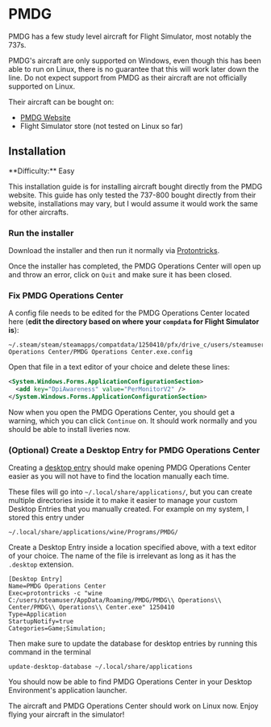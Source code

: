 
# PMDG

PMDG has a few study level aircraft for Flight Simulator, most notably the 737s.

<Callout type="warning" emoji="⚠️">
  PMDG's aircraft are only supported on Windows, even though this has been able
  to run on Linux, there is no guarantee that this will work later down the
  line. Do not expect support from PMDG as their aircraft are not officially
  supported on Linux.
</Callout>

Their aircraft can be bought on:

- [PMDG Website](https://pmdg.com/msfs/)
- Flight Simulator store (not tested on Linux so far)

## Installation

<Callout type="info" emoji="ℹ️">
  **Difficulty:** Easy
</Callout>

This installation guide is for installing aircraft bought directly from the PMDG website. This guide has only tested
the 737-800 bought directly from their website, installations may vary, but I would assume it would work the same for
other aircrafts.

<Steps>

### Run the installer

Download the installer and then run it normally via [Protontricks](/msfs/protontricks).

Once the installer has completed, the PMDG Operations Center will open up and throw an error, click on `Quit` and make
sure it has been closed.

### Fix PMDG Operations Center

A config file needs to be edited for the PMDG Operations Center located here (**edit the directory based on where your
`compdata` for Flight Simulator is**):

```
~/.steam/steam/steamapps/compatdata/1250410/pfx/drive_c/users/steamuser/AppData/Roaming/PMDG/PMDG Operations Center/PMDG Operations Center.exe.config
```

Open that file in a text editor of your choice and delete these lines:

```xml
<System.Windows.Forms.ApplicationConfigurationSection>
  <add key="DpiAwareness" value="PerMonitorV2" />
</System.Windows.Forms.ApplicationConfigurationSection>
```

Now when you open the PMDG Operations Center, you should get a warning, which you can click `Continue` on. It should
work normally and you should be able to install liveries now.

### (Optional) Create a Desktop Entry for PMDG Operations Center

Creating a [desktop entry](https://specifications.freedesktop.org/desktop-entry-spec/desktop-entry-spec-latest.html)
should make opening PMDG Operations Center easier as you will not have to find the location manually each time.

These files will go into `~/.local/share/applications/`, but you can create multiple directories inside it to make it
easier to manage your custom Desktop Entries that you manually created. For example on my system, I stored this entry
under

```
~/.local/share/applications/wine/Programs/PMDG/
```

Create a Desktop Entry inside a location specified above, with a text editor of your choice. The name of the file is
irrelevant as long as it has the `.desktop` extension.

```desktop copy filename="PMDG Operations Center.desktop"
[Desktop Entry]
Name=PMDG Operations Center
Exec=protontricks -c "wine C:/users/steamuser/AppData/Roaming/PMDG/PMDG\\ Operations\\ Center/PMDG\\ Operations\\ Center.exe" 1250410
Type=Application
StartupNotify=true
Categories=Game;Simulation;
```

Then make sure to update the database for desktop entries by running this command in the terminal

```shell copy
update-desktop-database ~/.local/share/applications
```

You should now be able to find PMDG Operations Center in your Desktop Environment's application launcher.

</Steps>

The aircraft and PMDG Operations Center should work on Linux now. Enjoy flying your aircraft in the simulator!
